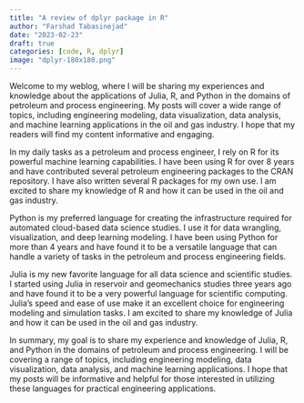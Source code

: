 ```yaml
---
title: "A review of dplyr package in R"
author: "Farshad Tabasinejad"
date: "2023-02-23"
draft: true
categories: [code, R, dplyr]
image: "dplyr-180x180.png"
---
```


Welcome to my weblog, where I will be sharing my experiences and knowledge about the applications of Julia, R, and Python in the domains of petroleum and process engineering. My posts will cover a wide range of topics, including engineering modeling, data visualization, data analysis, and machine learning applications in the oil and gas industry. I hope that my readers will find my content informative and engaging.

In my daily tasks as a petroleum and process engineer, I rely on R for its powerful machine learning capabilities. I have been using R for over 8 years and have contributed several petroleum engineering packages to the CRAN repository. I have also written several R packages for my own use. I am excited to share my knowledge of R and how it can be used in the oil and gas industry.

Python is my preferred language for creating the infrastructure required for automated cloud-based data science studies. I use it for data wrangling, visualization, and deep learning modeling. I have been using Python for more than 4 years and have found it to be a versatile language that can handle a variety of tasks in the petroleum and process engineering fields.

Julia is my new favorite language for all data science and scientific studies. I started using Julia in reservoir and geomechanics studies three years ago and have found it to be a very powerful language for scientific computing. Julia's speed and ease of use make it an excellent choice for engineering modeling and simulation tasks. I am excited to share my knowledge of Julia and how it can be used in the oil and gas industry.

In summary, my goal is to share my experience and knowledge of Julia, R, and Python in the domains of petroleum and process engineering. I will be covering a range of topics, including engineering modeling, data visualization, data analysis, and machine learning applications. I hope that my posts will be informative and helpful for those interested in utilizing these languages for practical engineering applications.